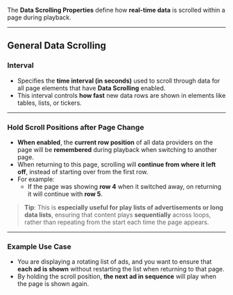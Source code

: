 
The **Data Scrolling Properties** define how **real-time data** is scrolled within a page during playback.

---

## **General Data Scrolling**

### **Interval**
- Specifies the **time interval (in seconds)** used to scroll through data for all page elements that have **Data Scrolling** enabled.
- This interval controls **how fast** new data rows are shown in elements like tables, lists, or tickers.

---

### **Hold Scroll Positions after Page Change**
- **When enabled**, the **current row position** of all data providers on the page will be **remembered** during playback when switching to another page.
- When returning to this page, scrolling will **continue from where it left off**, instead of starting over from the first row.
- For example:
  - If the page was showing **row 4** when it switched away, on returning it will continue with **row 5**.

> **Tip**: This is **especially useful for play lists of advertisements or long data lists**, ensuring that content plays **sequentially** across loops, rather than repeating from the start each time the page appears.

---

### **Example Use Case**
- You are displaying a rotating list of ads, and you want to ensure that **each ad is shown** without restarting the list when returning to that page. 
- By holding the scroll position, **the next ad in sequence** will play when the page is shown again.

